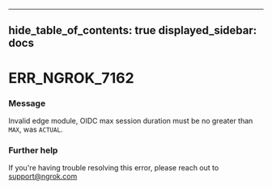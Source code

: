

---
hide_table_of_contents: true
displayed_sidebar: docs
---


# ERR_NGROK_7162

### Message
Invalid edge module, OIDC max session duration must be no greater than `MAX`, was `ACTUAL`.

<ErrorDetails />



### Further help
If you're having trouble resolving this error, please reach out to [support@ngrok.com](mailto:support@ngrok.com?subject=Help%20with%20ERR_NGROK_7162)

